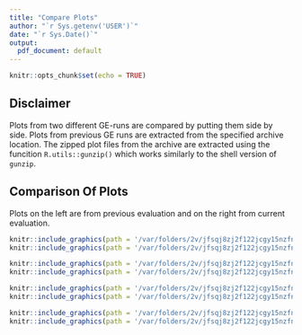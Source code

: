 ```yaml
---
title: "Compare Plots"
author: "`r Sys.getenv('USER')`"
date: "`r Sys.Date()`"
output:
  pdf_document: default
---
```


```r
knitr::opts_chunk$set(echo = TRUE)
```

## Disclaimer
Plots from two different GE-runs are compared by putting them side by side. Plots from previous GE runs are extracted from the specified archive location. The zipped plot files from the archive are extracted using the funcition `R.utils::gunzip()` which works similarly to the shell version of `gunzip`.



## Comparison Of Plots
Plots on the left are from previous evaluation and on the right from current evaluation. 


```r
knitr::include_graphics(path = '/var/folders/2v/jfsqj8zj2f122jcgy15nzfn00000gn/T//RtmphkeYJU/curgel/prev_comp/diff_estimate_ggd_P_P.pdf')
knitr::include_graphics(path = '/var/folders/2v/jfsqj8zj2f122jcgy15nzfn00000gn/T//RtmphkeYJU/curgel/diff_estimate_ggd_P_P.pdf')
```


```r
knitr::include_graphics(path = '/var/folders/2v/jfsqj8zj2f122jcgy15nzfn00000gn/T//RtmphkeYJU/curgel/prev_comp/diff_estimate_lgd_P_P.pdf')
knitr::include_graphics(path = '/var/folders/2v/jfsqj8zj2f122jcgy15nzfn00000gn/T//RtmphkeYJU/curgel/diff_estimate_lgd_P_P.pdf')
```


```r
knitr::include_graphics(path = '/var/folders/2v/jfsqj8zj2f122jcgy15nzfn00000gn/T//RtmphkeYJU/curgel/prev_comp/diff_estimate_ngd_P_P.pdf')
knitr::include_graphics(path = '/var/folders/2v/jfsqj8zj2f122jcgy15nzfn00000gn/T//RtmphkeYJU/curgel/diff_estimate_ngd_P_P.pdf')
```


```r
knitr::include_graphics(path = '/var/folders/2v/jfsqj8zj2f122jcgy15nzfn00000gn/T//RtmphkeYJU/curgel/prev_comp/diff_estimate_tdd_P_P.pdf')
knitr::include_graphics(path = '/var/folders/2v/jfsqj8zj2f122jcgy15nzfn00000gn/T//RtmphkeYJU/curgel/diff_estimate_tdd_P_P.pdf')
```

